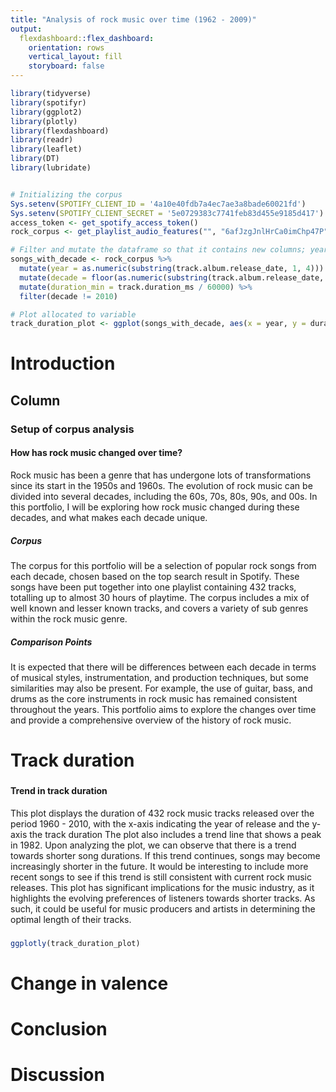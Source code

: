 ```yaml
---
title: "Analysis of rock music over time (1962 - 2009)"
output: 
  flexdashboard::flex_dashboard:
    orientation: rows
    vertical_layout: fill
    storyboard: false
---
```

```r
library(tidyverse)
library(spotifyr)
library(ggplot2)
library(plotly)
library(flexdashboard)
library(readr)
library(leaflet)
library(DT)
library(lubridate)


# Initializing the corpus
Sys.setenv(SPOTIFY_CLIENT_ID = '4a10e40fdb7a4ec7ae3a8bade60021fd')
Sys.setenv(SPOTIFY_CLIENT_SECRET = '5e0729383c7741feb83d455e9185d417')
access_token <- get_spotify_access_token()
rock_corpus <- get_playlist_audio_features("", "6afJzgJnlHrCa0imChp47P")

# Filter and mutate the dataframe so that it contains new columns; year, decade, duration in minutes.
songs_with_decade <- rock_corpus %>%
  mutate(year = as.numeric(substring(track.album.release_date, 1, 4))) %>%
  mutate(decade = floor(as.numeric(substring(track.album.release_date, 1, 4)) / 10) * 10) %>%
  mutate(duration_min = track.duration_ms / 60000) %>%
  filter(decade != 2010)

# Plot allocated to variable
track_duration_plot <- ggplot(songs_with_decade, aes(x = year, y = duration_min)) + geom_point() + scale_y_log10() + geom_smooth(method = "lm", formula = y ~ poly(x, 4), se = FALSE) + xlab("Year") + ylab("Track duration (minutes)") + ggtitle("Track duration in rock music per year (1962 - 2009)")
```

Introduction
===============================================


Column
-----------------------------------------------------

### Setup of corpus analysis

#### How has rock music changed over time?

Rock music has been a genre that has undergone lots of transformations since its start in the 1950s and 1960s. The evolution of rock music can be divided into several decades, including the 60s, 70s, 80s, 90s, and 00s. In this portfolio, I will be exploring how rock music changed during these decades, and what makes each decade unique.

##### Corpus

The corpus for this portfolio will be a selection of popular rock songs from each decade, chosen based on the top search result in Spotify. These songs have been put together into one playlist containing 432 tracks, totalling up to almost 30 hours of playtime. The corpus includes a mix of well known and lesser known tracks, and covers a variety of sub genres within the rock music genre.

##### Comparison Points

It is expected that there will be differences between each decade in terms of musical styles, instrumentation, and production techniques, but some similarities may also be present. For example, the use of guitar, bass, and drums as the core instruments in rock music has remained consistent throughout the years. This portfolio aims to explore the changes over time and provide a comprehensive overview of the history of rock music.

Track duration {data-navmenu=Visualization}
==================================================

### {data-width=300}

#### Trend in track duration
This plot displays the duration of 432 rock music tracks released over the period 1960 - 2010, with the x-axis indicating the year of release and the y-axis the track duration The plot also includes a trend line that shows a peak in 1982. Upon analyzing the plot, we can observe that there is a trend towards shorter song durations. If this trend continues, songs may become increasingly shorter in the future. It would be interesting to include more recent songs to see if this trend is still consistent with current rock music releases. This plot has significant implications for the music industry, as it highlights the evolving preferences of listeners towards shorter tracks. As such, it could be useful for music producers and artists in determining the optimal length of their tracks.

### {data-width=700}
```r
ggplotly(track_duration_plot)
```

Change in valence {data-navmenu=Visualization}
==================================================


Conclusion
==================================================


Discussion
==================================================

